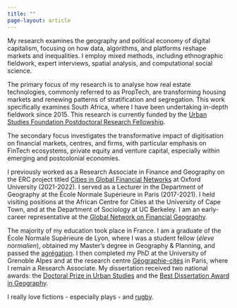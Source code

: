 ```yaml
---
title: ""
page-layout: article
---
```


My research examines the geography and political economy of digital capitalism, focusing on how data, algorithms, and platforms reshape markets and inequalities. I employ mixed methods, including ethnographic fieldwork, expert interviews, spatial analysis, and computational social science.

The primary focus of my research is to analyse how real estate technologies, commonly referred to as PropTech, are transforming housing markets and renewing patterns of stratification and segregation. This work specifically examines South Africa, where I have been undertaking in-depth fieldwork since 2015. This research is currently funded by the [Urban Studies Foundation Postdoctoral Research Fellowship](https://www.urbanstudiesfoundation.org/").

The secondary focus investigates the transformative impact of digitisation on financial markets, centres, and firms, with particular emphasis on FinTech ecosystems, private equity and venture capital, especially within emerging and postcolonial economies.

I previously worked as a Research Associate in Finance and Geography on the ERC project titled [Cities in Global Financial Networks](https://cordis.europa.eu/project/id/681337) at Oxford University (2021-2022). I served as a Lecturer in the Department of Geography at the École Normale Supérieure in Paris (2017-2021). I held visiting positions at the African Centre for Cities at the University of Cape Town, and at the Department of Sociology at UC Berkeley. I am an early-career representative at the [Global Network on Financial Geography](https://www.fingeo.net/).

The majority of my education took place in France. I am a graduate of the École Normale Supérieure de Lyon, where I was  a student fellow (*éleve normalien*), obtained my Master's degree in Geography & Planning, and passed the [agrégation](https://en.wikipedia.org/wiki/Agr%C3%A9gation). I then completed my PhD at the University of Grenoble Alpes and at the research centre [Géographie-cités](https://geographie-cites.cnrs.fr/en/geographie-cites/) in Paris, where I remain a Research Associate. My dissertation received two national awards: the [Doctoral Prize in Urban Studies](https://www.urbanisme-puca.gouv.fr/prix-de-these-sur-la-ville-2021-a2141.html?lang=en) and the [Best Dissertation Award in Geography](https://www.cnfg.fr/vie-du-comite/prix-de-these-du-cnfg/). 

I really love fictions - especially plays - and [rugby](https://jmigozzi.github.io/rwcsquads2023/).

